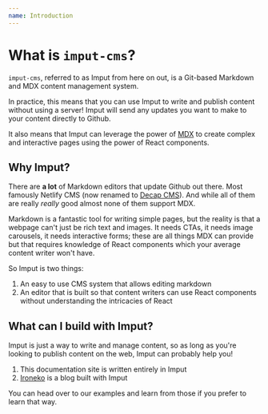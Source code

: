 ```yaml
---
name: Introduction
---
```

# What is `imput-cms`?

`imput-cms`, referred to as Imput from here on out, is a Git-based Markdown and MDX content management system.

In practice, this means that you can use Imput to write and publish content without using a server! Imput will send any updates you want to make to your content directly to Github.

It also means that Imput can leverage the power of [MDX](https://mdxjs.com/) to create complex and interactive pages using the power of React components.

## Why Imput?

There are **a lot** of Markdown editors that update Github out there. Most famously Netlify CMS (now renamed to [Decap CMS](https://decapcms.org/)). And while all of them are really _really_ good almost none of them support MDX.

Markdown is a fantastic tool for writing simple pages, but the reality is that a webpage can't just be rich text and images. It needs CTAs, it needs image carousels, it needs interactive forms; these are all things MDX can provide but that requires knowledge of React components which your average content writer won't have.

So Imput is two things:

1. An easy to use CMS system that allows editing markdown
1. An editor that is built so that content writers can use React components without understanding the intricacies of React

## What can I build with Imput?

Imput is just a way to write and manage content, so as long as you're looking to publish content on the web, Imput can probably help you!

1. This documentation site is written entirely in Imput
1. [Ironeko](https://ironeko.com/) is a blog built with Imput

You can head over to our examples and learn from those if you prefer to learn that way.

